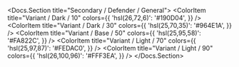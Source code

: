 
<Docs.Section title="Secondary / Defender / General">
	<ColorPalette>
		<ColorItem
			title="Variant / Dark / 10"
			colors={{
				'hsl(26,72,6)': '#190D04',
			}}
		/>
		<ColorItem
			title="Variant / Dark / 30"
			colors={{
				'hsl(25,70,35)': '#964E1A',
			}}
		/>
		<ColorItem
			title="Variant / Base / 50"
			colors={{
				'hsl(25,95,58)': '#FA822C',
			}}
		/>
		<ColorItem
			title="Variant / Light / 70"
			colors={{
				'hsl(25,97,87)': '#FEDAC0',
			}}
		/>
		<ColorItem
			title="Variant / Light / 90"
			colors={{
				'hsl(26,100,96)': '#FFF3EA',
			}}
		/>
	</ColorPalette>
</Docs.Section>
